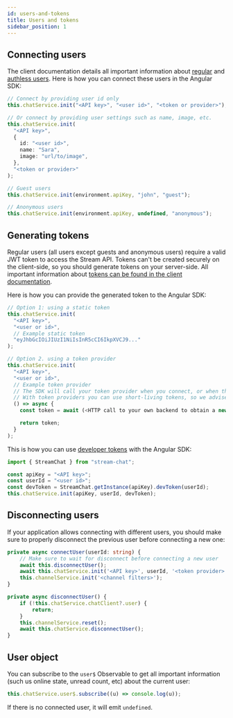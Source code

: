 ```yaml
---
id: users-and-tokens
title: Users and tokens
sidebar_position: 1
---
```


## Connecting users

The client documentation details all important information about [regular](https://getstream.io/chat/docs/javascript/init_and_users/?language=javascript) and [authless users](https://getstream.io/chat/docs/javascript/authless_users/?language=javascript). Here is how you can connect these users in the Angular SDK:

```ts
// Connect by providing user id only
this.chatService.init("<API key>", "<user id>", "<token or provider>");

// Or connect by providing user settings such as name, image, etc.
this.chatService.init(
  "<API key>",
  {
    id: "<user id>",
    name: "Sara",
    image: "url/to/image",
  },
  "<token or provider>"
);

// Guest users
this.chatService.init(environment.apiKey, "john", "guest");

// Anonymous users
this.chatService.init(environment.apiKey, undefined, "anonymous");
```

## Generating tokens

Regular users (all users except guests and anonymous users) require a valid JWT token to access the Stream API. Tokens can't be created securely on the client-side, so you should generate tokens on your server-side. All important information about [tokens can be found in the client documentation](https://getstream.io/chat/docs/javascript/tokens_and_authentication/?language=javascript).

Here is how you can provide the generated token to the Angular SDK:

```ts
// Option 1: using a static token
this.chatService.init(
  "<API key>",
  "<user or id>",
  // Example static token
  "eyJhbGcIOiJIUzI1NiIsInR5cCI6IkpXVCJ9..."
);

// Option 2. using a token provider
this.chatService.init(
  "<API key>",
  "<user or id>",
  // Example token provider
  // The SDK will call your token provider when you connect, or when the token is expired and it needs a new one
  // With token providers you can use short-living tokens, so we advise using this method in your production applications
  () => async {
    const token = await (<HTTP call to your own backend to obtain a new token>).token;

    return token;
  }
);
```

This is how you can use [developer tokens](https://getstream.io/chat/docs/javascript/tokens_and_authentication/?language=javascript#developer-tokens) with the Angular SDK:

```ts
import { StreamChat } from "stream-chat";

const apiKey = "<API key>";
const userId = "<user id>";
const devToken = StreamChat.getInstance(apiKey).devToken(userId);
this.chatService.init(apiKey, userId, devToken);
```

## Disconnecting users

If your application allows connecting with different users, you should make sure to properly disconnect the previous user before connecting a new one:

```ts
private async connectUser(userId: string) {
    // Make sure to wait for disconnect before connecting a new user
    await this.disconnectUser();
    await this.chatService.init('<API key>', userId, '<token provider>');
    this.channelService.init('<channel filters>');
}

private async disconnectUser() {
    if (!this.chatService.chatClient?.user) {
        return;
    }
    this.channelService.reset();
    await this.chatService.disconnectUser();
}
```

## User object

You can subscribe to the `user$` Observable to get all important information (such us online state, unread count, etc) about the current user:

```ts
this.chatService.user$.subscribe((u) => console.log(u));
```

If there is no connected user, it will emit `undefined`.
